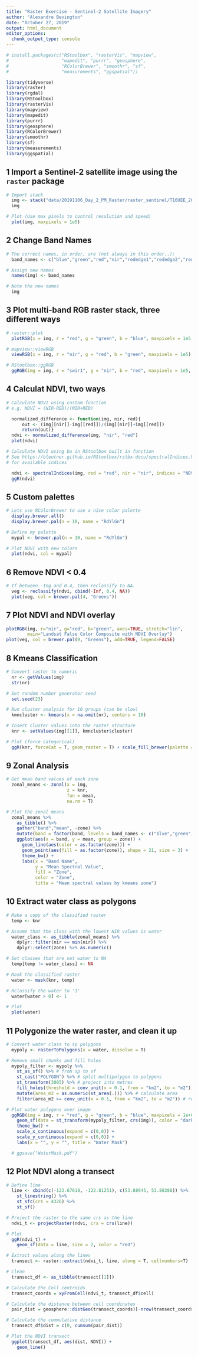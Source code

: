 ```yaml
---
title: "Raster Exercise - Sentinel-2 Satellite Imagery"
author: "Alexandre Bevington"
date: "October 27, 2019"
output: html_document
editor_options:
  chunk_output_type: console
---
```

<!--

  Copyright 2019 Province of British Columbia

  Licensed under the Apache License, Version 2.0 (the "License");
  you may not use this file except in compliance with the License.
  You may obtain a copy of the License at

  http://www.apache.org/licenses/LICENSE-2.0

  Unless required by applicable law or agreed to in writing, software distributed under the License is distributed on an "AS IS" BASIS,
  WITHOUT WARRANTIES OR CONDITIONS OF ANY KIND, either express or implied.
  See the License for the specific language governing permissions and limitations under the License.

-->


```r

# install.packages(c("RStoolbox", "rasterVis", "mapview", 
#                    "mapedit", "purrr", "geosphere", 
#                    "RColorBrewer", "smoothr", "sf", 
#                    "measurements", "ggspatial"))

library(tidyverse)
library(raster)
library(rgdal)
library(RStoolbox)
library(rasterVis)
library(mapview)
library(mapedit)
library(purrr)
library(geosphere)
library(RColorBrewer)
library(smoothr)
library(sf)
library(measurements)
library(ggspatial)

```

## 1 Import a Sentinel-2 satellite image using the `raster` package 

```r

# Import stack 
  img <- stack("data/20191106_Day_2_PM_Raster/raster_sentinel/T10UEE_20190529T191911_20m.tif")
  img

```

```r

# Plot (Use max pixels to control resulution and speed)
  plot(img, maxpixels = 1e5)

```

## 2 Change Band Names

```r

# The correct names, in order, are (not always in this order..):
  band_names <- c("blue","green","red","nir","rededge1","rededge2","rededge3","swir1","swir2","vegred")

# Assign new names
  names(img) <- band_names

# Note the new names
  img

```

## 3 Plot multi-band RGB raster stack, three different ways

```r

# raster::plot
  plotRGB(x = img, r = "red", g = "green", b = "blue", maxpixels = 1e5, stretch = "lin")

# mapview::viewRGB
  viewRGB(x = img, r = "nir", g = "red", b = "green", maxpixels = 1e5)

# RStoolbox::ggRGB
  ggRGB(img = img, r = "swir1", g = "nir", b = "red", maxpixels = 1e5, stretch = "lin")


```

## 4 Calculat NDVI, two ways

```r

# Calculate NDVI using custom function
# e.g. NDVI = (NIR-RED)/(NIR+RED)

  normalized_difference <- function(img, nir, red){
      out <- (img[[nir]]-img[[red]])/(img[[nir]]+img[[red]])
      return(out)}
  ndvi <- normalized_difference(img, "nir", "red")
  plot(ndvi)

```


```r

# Calculate NDVI using bu in RStoolbox built in function
# See https://bleutner.github.io/RStoolbox/rstbx-docu/spectralIndices.html
# for available indices

  ndvi <- spectralIndices(img, red = "red", nir = "nir", indices = "NDVI")
  ggR(ndvi)

```

## 5 Custom palettes

```r

# Lets use RColorBrewer to use a nice color palette
  display.brewer.all()
  display.brewer.pal(n = 10, name = "RdYlGn")

```

```r

# Define my palette
  mypal <- brewer.pal(n = 10, name = "RdYlGn")

# Plot NDVI with new colors
  plot(ndvi, col = mypal)

```

## 6 Remove NDVI < 0.4

```r

# If between -Ing and 0.4, then reclassify to NA.
  veg <- reclassify(ndvi, cbind(-Inf, 0.4, NA))
  plot(veg, col = brewer.pal(4, "Greens"))

```

## 7 Plot NDVI and NDVI overlay

```r

plotRGB(img, r="nir", g="red", b="green", axes=TRUE, stretch="lin", 
        main="Landsat False Color Composite with NDVI Overlay")
plot(veg, col = brewer.pal(9, "Greens"), add=TRUE, legend=FALSE)

```

## 8 Kmeans Classification

```r

# Convert raster to numeric
  nr <- getValues(img)
  str(nr)

# Set random number generator seed
  set.seed(23)

# Run cluster analysis for 10 groups (can be slow)
  kmncluster <- kmeans(x = na.omit(nr), centers = 10)

# Insert cluster values into the raster structure
  knr <- setValues(img[[1]], kmncluster$cluster)

# Plot (force categorical)
  ggR(knr, forceCat = T, geom_raster = T) + scale_fill_brewer(palette = "Set1")

```

## 9 Zonal Analysis

```r

# Get mean band values of each zone
  zonal_means <- zonal(x = img,
                       z = knr,
                       fun = mean,
                       na.rm = T)

# Plot the zonal means
  zonal_means %>%
    as_tibble() %>%
    gather("band","mean", -zone) %>%
    mutate(band = factor(band, levels = band_names <- c("blue","green","red","nir","vre","rededge1","rededge2","rededge3","swir1","swir2"))) %>%
    ggplot(aes(x = band, y = mean, group = zone)) +
      geom_line(aes(color = as.factor(zone))) +
      geom_point(aes(fill = as.factor(zone)), shape = 21, size = 3) +
      theme_bw() +
      labs(x = "Band Name",
           y = "Mean Spectral Value",
           fill = "Zone",
           color = "Zone",
           title = "Mean spectral values by kmeans zone")

```

## 10 Extract water class as polygons

```r

# Make a copy of the classified raster
  temp <- knr

# Assume that the class with the lowest NIR values is water
  water_class <- as_tibble(zonal_means) %>%
    dplyr::filter(nir == min(nir)) %>%
    dplyr::select(zone) %>% as.numeric()

# Set classes that are not water to NA
  temp[temp != water_class] <- NA

# Mask the classified raster
  water <- mask(knr, temp)

# Rclassify the water to '1'
  water[water > 0] <- 1

# Plot
  plot(water)

```

## 11 Polygonize the water raster, and clean it up

```r

# Convert water class to sp polygons
  mypoly <- rasterToPolygons(x = water, dissolve = T)

# Remove small chunks and fill holes
  mypoly_filter <- mypoly %>%
    st_as_sf() %>% # from sp to sf
    st_cast("POLYGON") %>% # split multipolygon to polygons
    st_transform(3005) %>% # project into metres
    fill_holes(threshold = conv_unit(x = 0.1, from = "km2", to = "m2")) %>% # fill holes
    mutate(area_m2 = as.numeric(st_area(.))) %>% # calculate area
    filter(area_m2 >= conv_unit(x = 0.1, from = "km2", to = "m2")) # remove islands

# Plot water polygons over image
  ggRGB(img = img, r = "red", g = "green", b = "blue", maxpixels = 1e+06, stretch = "lin", alpha = 0.4) +
    geom_sf(data = st_transform(mypoly_filter, crs(img)), color = "darkblue", fill = "blue") +
    theme_bw() +
    scale_x_continuous(expand = c(0,0)) +
    scale_y_continuous(expand = c(0,0)) +
    labs(x = "", y = "", title = "Water Mask")

```

```r
  # ggsave("WaterMask.pdf")
```

## 12 Plot NDVI along a transect

```r

# Define line
  line <- cbind(c(-122.67618, -122.81251), c(53.88945, 53.88288)) %>%
    st_linestring() %>%
    st_sfc(crs = 4326) %>%
    st_sf()

# Project the raster to the same crs as the line
  ndvi_t <- projectRaster(ndvi, crs = crs(line))

# Plot
  ggR(ndvi_t) +
    geom_sf(data = line, size = 2, color = "red")

```

```r

# Extract values along the lines
  transect <- raster::extract(ndvi_t, line, along = T, cellnumbers=T)

# Clean
  transect_df <- as_tibble(transect[[1]])

# Calculate the Cell centroids
  transect_coords = xyFromCell(ndvi_t, transect_df$cell)

# Calculate the distance between cell coordinates
  pair_dist = geosphere::distGeo(transect_coords)[-nrow(transect_coords)]

# Calculate the cummulative distance
  transect_df$dist = c(0, cumsum(pair_dist))

# Plot the NDVI transect
  ggplot(transect_df, aes(dist, NDVI)) +
    geom_line()

````
